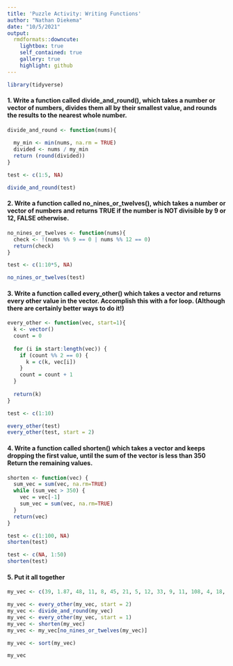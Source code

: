 ---
title: 'Puzzle Activity: Writing Functions'
author: "Nathan Diekema"
date: "10/5/2021"
output: 
  rmdformats::downcute:
    lightbox: true
    self_contained: true
    gallery: true
    highlight: github
---

```{r, message=FALSE, warning=FALSE}
library(tidyverse)
```


#### **1. Write a function called divide_and_round(), which takes a number or vector of numbers, divides them all by their smallest value, and rounds the results to the nearest whole number.**


```{r message=FALSE, warning=FALSE}

divide_and_round <- function(nums){
  
  my_min <- min(nums, na.rm = TRUE)
  divided <- nums / my_min
  return (round(divided))
}

test <- c(1:5, NA)

divide_and_round(test)

```


#### **2. Write a function called no_nines_or_twelves(), which takes a number or vector of numbers and returns TRUE if the number is NOT divisible by 9 or 12, FALSE otherwise.**


```{r, message=FALSE, warning=FALSE}
no_nines_or_twelves <- function(nums){
  check <- !(nums %% 9 == 0 | nums %% 12 == 0)
  return(check)
}

test <- c(1:10*5, NA)

no_nines_or_twelves(test)


```


#### **3. Write a function called every_other() which takes a vector and returns every other value in the vector. Accomplish this with a for loop. (Although there are certainly better ways to do it!)**


```{r, message=FALSE, warning=FALSE}

every_other <- function(vec, start=1){
  k <- vector()
  count = 0
  
  for (i in start:length(vec)) {
    if (count %% 2 == 0) {
      k = c(k, vec[i])
    }
    count = count + 1
  }
  
  return(k)
}

test <- c(1:10)

every_other(test)
every_other(test, start = 2)

```


#### **4. Write a function called shorten() which takes a vector and keeps dropping the first value, until the sum of the vector is less than 350 Return the remaining values.**


```{r}
shorten <- function(vec) {
  sum_vec = sum(vec, na.rm=TRUE)
  while (sum_vec > 350) {
    vec = vec[-1]
    sum_vec = sum(vec, na.rm=TRUE)
  }
  return(vec)
}

test <- c(1:100, NA)
shorten(test)

test <- c(NA, 1:50)
shorten(test)
```


#### **5. Put it all together**


```{r}
my_vec <- c(39, 1.87, 48, 11, 8, 45, 21, 5, 12, 33, 9, 11, 108, 4, 18, 5, 16, 17, 8, 48, 27, 24, 4, 22, 12, 27, 23, 46, 42, 35, 15, 34, 36, 26, 18, 10, 18.21, 72.04, 36.9, 41.81, 29, 89.75, 34.03, 20.18, 48.74, 15.76, 31.86, 83.6, 43.55, 39.99, 23.55, 8.54, 24.71, 22.02, 9.71, 62.14, 35.46, 16.61, 15.66, 21.29, 30.52, 201.07, 45.81, 7.85, 30.13, 34.14, 22.62, 10.2, 6.02, 30.12, 10.64, 31.72, 24.57, 14.43, 43.37, 89.93, 44.72, 51.32, 13.62, 45.56, 22.96, 7.05, 29.99, 41.38, 26.59, 23.04, 19.82, 50.73, 39.56, 43.79, 30.22, 85.85, 5.78, 78.85, 29.52, 66.27, 44.06, 27.28, 24.43, 64.32, 3.35, 67.45, 46.72, 48.44, 48.65, 33.3, 40.28, 19.04)

my_vec <- every_other(my_vec, start = 2)
my_vec <- divide_and_round(my_vec)
my_vec <- every_other(my_vec, start = 1)
my_vec <- shorten(my_vec)
my_vec <- my_vec[no_nines_or_twelves(my_vec)]

my_vec <- sort(my_vec)

my_vec

```





